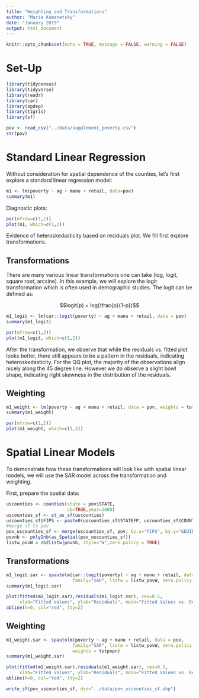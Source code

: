 ---
title: "Weighting and Transformations"
author: "Maria Kamenetsky"
date: "January 2019"
output: html_document
---

```{r setup, include=FALSE}
knitr::opts_chunk$set(echo = TRUE, message = FALSE, warning = FALSE)
```

# Set-Up

```{r, echo=TRUE, warning=FALSE, message=FALSE}
library(tidycensus)
library(tidyverse)
library(readr)
library(car)
library(spdep)
library(tigris)
library(sf)
```


```{r}
pov <- read_csv("../data/supplement_poverty.csv")
str(pov)
```


# Standard Linear Regression

Without consideration for spatial dependence of the counties, let's first explore a standard linear regression model:

```{r}
m1 <- lm(poverty ~ ag + manu + retail, data=pov)
summary(m1)
```

Diagnostic plots:

```{r, fig.height=3, fig.width=8}
par(mfrow=c(1,2))
plot(m1, which=c(1,2))
```

Evidence of heteroskedasticity based on residuals plot. We fill first explore transformations.


## Transformations

There are many various linear transformations one can take (log, logit, square root, arcsine). In this example, we will explore the logit transformation which is often used in demographic studies. The logit can be defined as:

$$logit(p) = log(\frac{p}{1-p})$$


```{r}
m1_logit <- lm(car::logit(poverty) ~ ag + manu + retail, data = pov)
summary(m1_logit)
```



```{r, fig.height=3, fig.width=8}
par(mfrow=c(1,2))
plot(m1_logit, which=c(1,2))

```

After the transformation, we observe that while the residuals vs. fitted plot looks better, there still appears to be a pattern in the residuals, indicating heteroskedasticity. For the QQ plot, the majority of the observations align nicely along the 45 degree line. However we do observe a slight bowl shape, indicating right skewness in the distribution of the residuals.

## Weighting

```{r}
m1_weight <- lm(poverty ~ ag + manu + retail, data = pov, weights = totpopn)
summary(m1_weight)
```

```{r, fig.height=3, fig.width=8}
par(mfrow=c(1,2))
plot(m1_weight, which=c(1,2))

```

# Spatial Linear Models

To demonstrate how these transformations will look like with spatial linear models, we will use the SAR model across the transformation and weighting.

First, prepare the spatial data:

```{r, results="hide", message=FALSE, warning=FALSE}
uscounties <- counties(state = pov$STATE,
                       cb=TRUE,year=2000)
uscounties_sf <- st_as_sf(uscounties)
uscounties_sf$FIPS <- paste0(uscounties_sf$STATEFP, uscounties_sf$COUNTYFP)
#merge sf to pov
pov_uscounties_sf <- merge(uscounties_sf, pov, by.x="FIPS", by.y="GEOID")
povnb <- poly2nb(as_Spatial(pov_uscounties_sf))
listw_povW = nb2listw(povnb, style="W",zero.policy = TRUE)
```


## Transformations

```{r}
m1_logit.sar <- spautolm(car::logit(poverty) ~ ag + manu + retail, data = pov, 
                         family="SAR", listw = listw_povW, zero.policy = TRUE)
summary(m1_logit.sar)

```

```{r, fig.height=3, fig.width=5, fig.cap="Fitted values versus residuals plot for logit transformed SAR model"}
plot(fitted(m1_logit.sar),residuals(m1_logit.sar), cex=0.5,
     xlab="Fitted Values", ylab="Residuals", main="Fitted Values vs. Residuals Plot")
abline(h=0, col="red", lty=2)
```


## Weighting

```{r}
m1_weight.sar <- spautolm(poverty ~ ag + manu + retail, data = pov, 
                         family="SAR", listw = listw_povW, zero.policy = TRUE,
                         weights = totpopn)
summary(m1_weight.sar)

```


```{r, fig.height=3, fig.width=5, fig.cap="Fitted values versus residuals plot for population-weighted SAR model"}
plot(fitted(m1_weight.sar),residuals(m1_weight.sar), cex=0.5,
     xlab="Fitted Values", ylab="Residuals", main="Fitted Values vs. Residuals Plot")
abline(h=0, col="red", lty=2)
```


```{r, echo=TRUE}
write_sf(pov_uscounties_sf, dsn="../data/pov_uscounties_sf.shp")

```

